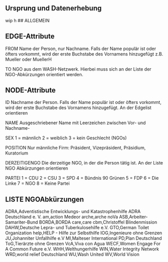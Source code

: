 ## Ursprung und Datenerhebung

wip
h
## ALLGEMEIN

## EDGE-Attribute
FROM
Name der Person, nur Nachname. Falls der Name populär ist oder öfters vorkommt, wird der erste Buchstabe des Vornamens hinzugefügt z.B. Mueller oder MuellerH

TO
NGO aus dem WASH-Netzwerk. Hierbei muss sich an der Liste der NGO-Abkürzungen orientiert werden.

## NODE-Attribute
ID
Nachname der Person. Falls der Name populär ist oder öfters vorkommt, wird der erste Buchstabe des Vornamens hinzugefügt. An der Edgelist orientieren

NAME
Ausgeschriebener Name mit Leerzeichen zwischen Vor- und Nachname-

SEX
1 = männlich
2 = weiblich
3 = kein Geschlecht (NGOs)

POSITION
Nur männliche Firm: Präsident, Vizepräsident, Präsidium, Kuratorium

DERZEITIGENGO
Die derzeitige NGO, in der die Person tätig ist. An der Liste NGO Abkürzungen orientieren

PARTEI
1 = CDU
2 = CSU
3 = SPD
4 = Bündnis 90 Grünen
5 = FDP
6 = Die Linke
7 = NGO
8 = Keine Partei

## LISTE NGOAbkürzungen

ADRA,Adventistische Entwicklungs- und Katastrophenhilfe ADRA Deutschland e. V.
am,action Medeor
arche,arche noVa
ASB,Arbeiter-Samariter-Bund
BORDA,BORDA
care,care
cbm,Christoffel Blindenmission
DAHW,Deutsche Lepra- und Tuberkulosehilfe e.V.
GTO,German Toilet Organization
help,HELP - Hilfe zur Selbsthilfe
IOG,Ingenieure ohne Grenzen
JU,Johanniter Unfallhilfe e.V 
MI,Malteser International 
PD,Plan Deutschland 
ToG,Tierärzte ohne Grenzen
VcA,Viva con Agua
WECF,Women Engage For A Common Future e.V. 
WHH,Welthungerhilfe
WIN,Water Integrity Network
WRD,world relief Deutschland
WU,Wash United 
WV,World Vision
